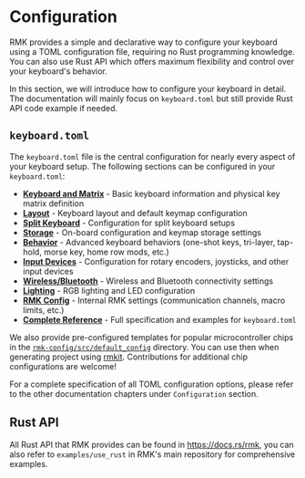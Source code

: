 # Configuration

RMK provides a simple and declarative way to configure your keyboard using a TOML configuration file, requiring no Rust programming knowledge. You can also use Rust API which offers maximum flexibility and control over your keyboard's behavior.

In this section, we will introduce how to configure your keyboard in detail. The documentation will mainly focus on `keyboard.toml` but still provide Rust API code example if needed.

## `keyboard.toml`

The `keyboard.toml` file is the central configuration for nearly every aspect of your keyboard setup. The following sections can be configured in your `keyboard.toml`:

- **[Keyboard and Matrix](configuration/keyboard_matrix.md)** - Basic keyboard information and physical key matrix definition
- **[Layout](configuration/layout.md)** - Keyboard layout and default keymap configuration
- **[Split Keyboard](configuration/split_keyboard.md)** - Configuration for split keyboard setups
- **[Storage](configuration/storage.md)** - On-board configuration and keymap storage settings
- **[Behavior](configuration/behavior.md)** - Advanced keyboard behaviors (one-shot keys, tri-layer, tap-hold, morse key, home row mods, etc.)
- **[Input Devices](configuration/input_device.md)** - Configuration for rotary encoders, joysticks, and other input devices
- **[Wireless/Bluetooth](configuration/wireless.md)** - Wireless and Bluetooth connectivity settings
- **[Lighting](configuration/light.md)** - RGB lighting and LED configuration
- **[RMK Config](configuration/rmk_config.md)** - Internal RMK settings (communication channels, macro limits, etc.)
- **[Complete Reference](configuration/appendix.md)** - Full specification and examples for `keyboard.toml`

We also provide pre-configured templates for popular microcontroller chips in the [`rmk-config/src/default_config`](https://github.com/HaoboGu/rmk/blob/main/rmk-config/src/default_config) directory. You can use then when generating project using [rmkit](https://github.com/HaoboGu/rmkit). Contributions for additional chip configurations are welcome!

For a complete specification of all TOML configuration options, please refer to the other documentation chapters under `Configuration` section.

## Rust API

All Rust API that RMK provides can be found in https://docs.rs/rmk, you can also refer to `examples/use_rust` in RMK's main repository for comprehensive examples.